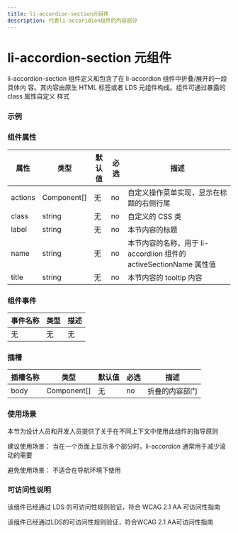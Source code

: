 ```yaml
---
title: li-accordion-section元组件
description: 代表li-accoridion组件的内容部分
---
```


# li-accordion-section 元组件

li-accordion-section 组件定义和包含了在 li-accordion 组件中折叠/展开的一段具体内
容。其内容由原生 HTML 标签或者 LDS 元组件构成。组件可通过暴露的 class 属性自定义
样式

### 示例

### 组件属性

| 属性    | 类型        | 默认值 | 必选 | 描述                                                               |
| ------- | ----------- | ------ | ---- | ------------------------------------------------------------------ |
| actions | Component[] | 无     | no   | 自定义操作菜单实现，显示在标题的右侧行尾                           |
| class   | string      | 无     | no   | 自定义的 CSS 类                                                    |
| label   | string      | 无     | no   | 本节内容的标题                                                     |
| name    | string      | 无     | no   | 本节内容的名称，用于 li-accordiion 组件的 activeSectionName 属性值 |
| title   | string      | 无     | no   | 本节内容的 tooltip 内容                                            |

### 组件事件

| 事件名称 | 类型 | 描述 |
| -------- | ---- | ---- |
| 无       | 无   | 无   |

### 插槽

| 插槽名称 | 类型        | 默认值 | 必选 | 描述           |
| -------- | ----------- | ------ | ---- | -------------- |
| body     | Component[] | 无     | no   | 折叠的内容部门 |

### 使用场景

本节为设计人员和开发人员提供了关于在不同上下文中使用此组件的指导原则


<Callout emoji='❤️'>
  建议使用场景： 当在一个页面上显示多个部分时，li-accordion
  通常用于减少滚动的需要
</Callout>

<Callout
  type='error'
  emoji='️🚫'>
  避免使用场景： 不适合在导航环境下使用
</Callout>

### 可访问性说明

该组件已经通过 LDS 的可访问性规则验证，符合 WCAG 2.1 AA 可访问性指南

<Callout
  type='warning'
  emoji='✅'>
  该组件已经通过LDS的可访问性规则验证，符合WCAG 2.1 AA可访问性指南
</Callout>
